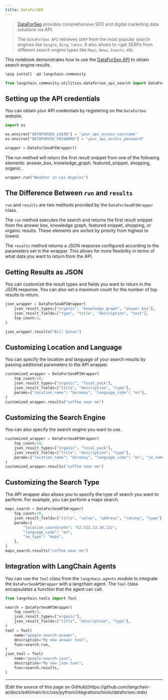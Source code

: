 ```yaml
---
title: DataForSEO
---
```


>[DataForSeo](https://dataforseo.com/) provides comprehensive SEO and digital marketing data solutions via API.
>
>The `DataForSeo API` retrieves `SERP` from the most popular search engines like `Google`, `Bing`, `Yahoo`. It also allows to >get SERPs from different search engine types like `Maps`, `News`, `Events`, etc.

This notebook demonstrates how to use the [DataForSeo API](https://dataforseo.com/apis) to obtain search engine results.

```python
%pip install -qU langchain-community
```

```python
from langchain_community.utilities.dataforseo_api_search import DataForSeoAPIWrapper
```

## Setting up the API credentials

You can obtain your API credentials by registering on the `DataForSeo` website.

```python
import os

os.environ["DATAFORSEO_LOGIN"] = "your_api_access_username"
os.environ["DATAFORSEO_PASSWORD"] = "your_api_access_password"

wrapper = DataForSeoAPIWrapper()
```

The run method will return the first result snippet from one of the following elements: answer_box, knowledge_graph, featured_snippet, shopping, organic.

```python
wrapper.run("Weather in Los Angeles")
```

## The Difference Between `run` and `results`

`run` and `results` are two methods provided by the `DataForSeoAPIWrapper` class.

The `run` method executes the search and returns the first result snippet from the answer box, knowledge graph, featured snippet, shopping, or organic results. These elements are sorted by priority from highest to lowest.

The `results` method returns a JSON response configured according to the parameters set in the wrapper. This allows for more flexibility in terms of what data you want to return from the API.

## Getting Results as JSON

You can customize the result types and fields you want to return in the JSON response. You can also set a maximum count for the number of top results to return.

```python
json_wrapper = DataForSeoAPIWrapper(
    json_result_types=["organic", "knowledge_graph", "answer_box"],
    json_result_fields=["type", "title", "description", "text"],
    top_count=3,
)
```

```python
json_wrapper.results("Bill Gates")
```

## Customizing Location and Language

You can specify the location and language of your search results by passing additional parameters to the API wrapper.

```python
customized_wrapper = DataForSeoAPIWrapper(
    top_count=10,
    json_result_types=["organic", "local_pack"],
    json_result_fields=["title", "description", "type"],
    params={"location_name": "Germany", "language_code": "en"},
)
customized_wrapper.results("coffee near me")
```

## Customizing the Search Engine

You can also specify the search engine you want to use.

```python
customized_wrapper = DataForSeoAPIWrapper(
    top_count=10,
    json_result_types=["organic", "local_pack"],
    json_result_fields=["title", "description", "type"],
    params={"location_name": "Germany", "language_code": "en", "se_name": "bing"},
)
customized_wrapper.results("coffee near me")
```

## Customizing the Search Type

The API wrapper also allows you to specify the type of search you want to perform. For example, you can perform a maps search.

```python
maps_search = DataForSeoAPIWrapper(
    top_count=10,
    json_result_fields=["title", "value", "address", "rating", "type"],
    params={
        "location_coordinate": "52.512,13.36,12z",
        "language_code": "en",
        "se_type": "maps",
    },
)
maps_search.results("coffee near me")
```

## Integration with LangChain Agents

You can use the `Tool` class from the `langchain.agents` module to integrate the `DataForSeoAPIWrapper` with a langchain agent. The `Tool` class encapsulates a function that the agent can call.

```python
from langchain.tools import Tool

search = DataForSeoAPIWrapper(
    top_count=3,
    json_result_types=["organic"],
    json_result_fields=["title", "description", "type"],
)
tool = Tool(
    name="google-search-answer",
    description="My new answer tool",
    func=search.run,
)
json_tool = Tool(
    name="google-search-json",
    description="My new json tool",
    func=search.results,
)
```

---

<Callout icon="pen-to-square" iconType="regular">
  [Edit the source of this page on GitHub](https://github.com/langchain-ai/docs/edit/main/src/oss/python/integrations/tools/dataforseo.mdx)
</Callout>

